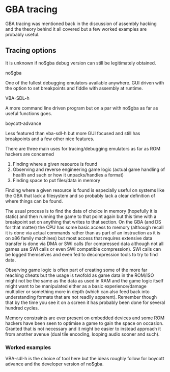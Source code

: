 # GBA tracing

GBA tracing was mentioned back in the discussion of assembly hacking and the theory behind it all covered but a few worked examples are probably useful.

## Tracing options

It is unknown if no$gba debug version can still be legitimately obtained.

no$gba

One of the fullest debugging emulators available anywhere. GUI driven with the option to set breakpoints and fiddle with assembly at runtime.

VBA-SDL-h

A more command line driven program but on a par with no$gba as far as useful functions goes.

boycott-advance

Less featured than vba-sdl-h but more GUI focused and still has breakpoints and a few other nice features.

There are three main uses for tracing/debugging emulators as far as ROM hackers are concerned

1.  Finding where a given resource is found
2.  Observing and reverse engineering game logic (actual game handling of health and such or how it unpacks/handles a format)
3.  Finding space to put files/data in memory

Finding where a given resource is found is especially useful on systems like the GBA that lack a filesystem and so probably lack a clear definition of where things can be found.

The usual process is to find the data of choice in memory (hopefully it is static) and then running the game to that point again but this time with a breakpoint set on anything that writes to that section. On the GBA (and DS for that matter) the CPU has some basic access to memory (although recall it is done via actual commands rather than as part of an instruction as it is on x86 family machines) but most access that requires extensive data transfer is done via DMA or SWI calls (for compressed data although not all games use SWI calls or even SWI compatible compression). SWI calls can be logged themselves and even fed to decompression tools to try to find data.

Observing game logic is often part of creating some of the more far reaching cheats but the usage is twofold as game data in the ROM/ISO might not be the same as the data as used in RAM and the game logic itself might want to be manipulated either as a basic experience/damage multiplier or something more in depth (which can also feed back into understanding formats that are not readily apparent). Remember though that by the time you see it on a screen it has probably been done for several hundred cycles.

Memory constraints are ever present on embedded devices and some ROM hackers have been seen to optimise a game to gain the space on occasion. Granted that is not necessary and it might be easier to instead approach it from another avenue (dual tile encoding, looping audio sooner and such).

### Worked examples

VBA-sdl-h is the choice of tool here but the ideas roughly follow for boycott advance and the developer version of no$gba.
